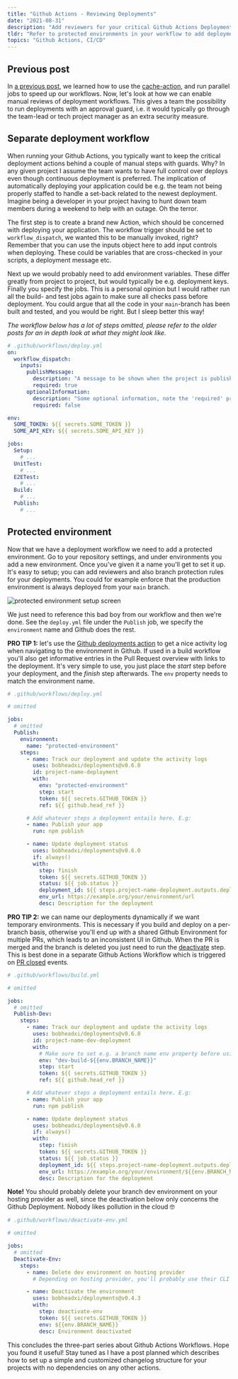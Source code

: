 ```yaml
---
title: "Github Actions - Reviewing Deployments"
date: "2021-08-31"
description: "Add reviewers for your critical Github Actions Deployments"
tldr: "Refer to protected environments in your workflow to add deployment guards"
topics: "Github Actions, CI/CD"
---
```


## Previous post

In [a previous post](/posts/github-actions-p2), we learned how to use the [cache-action](https://github.com/actions/cache), and run parallel jobs to speed up our workflows. Now, let's look at how we can enable manual reviews of deployment workflows. This gives a team the possibility to run deployments with an approval guard, i.e. it would typically go through the team-lead or tech project manager as an extra security measure.

## Separate deployment workflow

When running your Github Actions, you typically want to keep the critical deployment actions behind a couple of manual steps with guards. Why? In any given project I assume the team wants to have full control over deploys even though continuous deployment is preferred. The implication of automatically deploying your application could be e.g. the team not being properly staffed to handle a set-back related to the newest deployment. Imagine being a developer in your project having to hunt down team members during a weekend to help with an outage. Oh the terror.

The first step is to create a brand new Action, which should be concerned with deploying your application. The workflow trigger should be set to `workflow_dispatch`, we wanted this to be manually invoked, right? Remember that you can use the inputs object here to add input controls when deploying. These could be variables that are cross-checked in your scripts, a deployment message etc.

Next up we would probably need to add environment variables. These differ greatly from project to project, but would typically be e.g. deployment keys. Finally you specify the jobs. This is a personal opinion but I would rather run all the build- and test jobs again to make sure all checks pass before deployment. You could argue that all the code in your `main`-branch has been built and tested, and you would be right. But I sleep better this way! 

_The workflow below has a lot of steps omitted, please refer to the older posts for an in depth look at what they might look like._

```yaml deploy.yml
# .github/workflows/deploy.yml
on:
  workflow_dispatch:
    inputs:
      publishMessage:
        description: "A message to be shown when the project is published."
        required: true
      optionalInformation:
        description: "Some optional information, note the 'required' property which is set to false."
        required: false

env:
  SOME_TOKEN: ${{ secrets.SOME_TOKEN }}
  SOME_API_KEY: ${{ secrets.SOME_API_KEY }}

jobs:
  Setup:
    # ...
  UnitTest:
    # ...
  E2ETest:
    # ...
  Build:
    # ...
  Publish:
    # ...
```

## Protected environment

Now that we have a deployment workflow we need to add a protected environment. Go to your repository settings, and under environments you add a new environment. Once you've given it a name you'll get to set it up. It's easy to setup; you can add reviewers and also branch protection rules for your deployments. You could for example enforce that the production environment is always deployed from your `main` branch.

![protected environment setup screen](/images/github-actions-p3-configure.png)

We just need to reference this bad boy from our workflow and then we're done. See the `deploy.yml` file under the `Publish` job, we specify the `environment` name and Github does the rest. 

**PRO TIP 1:** let's use the [Github deployments action](https://github.com/bobheadxi/deployments#github-deployments-) to get a nice activity log when navigating to the environment in Github. If used in a build workflow you'll also get informative entries in the Pull Request overview with links to the deployment. It's very simple to use, you just place the _start_ step before your deployment, and the _finish_ step afterwards. The `env` property needs to match the environment name.

```yaml deploy.yml
# .github/workflows/deploy.yml

# omitted

jobs:
  # omitted
  Publish:
    environment:
      name: "protected-environment"
    steps:
      - name: Track our deployment and update the activity logs
        uses: bobheadxi/deployments@v0.6.0
        id: project-name-deployment
        with:
          env: "protected-environment"
          step: start
          token: ${{ secrets.GITHUB_TOKEN }}
          ref: ${{ github.head_ref }}

      # Add whatever steps a deployment entails here. E.g:
      - name: Publish your app
        run: npm publish

      - name: Update deployment status
        uses: bobheadxi/deployments@v0.6.0
        if: always()
        with:
          step: finish
          token: ${{ secrets.GITHUB_TOKEN }}
          status: ${{ job.status }}
          deployment_id: ${{ steps.project-name-deployment.outputs.deployment_id }}
          env_url: https://example.org/your/environment/url
          desc: Description for the deployment
```

**PRO TIP 2:** we can name our deployments dynamically if we want temporary environments. This is necessary if you build and deploy on a per-branch basis, otherwise you'll end up with a shared Github Environment for multiple PRs, which leads to an inconsistent UI in Github. When the PR is merged and the branch is deleted you just need to run the [deactivate](https://github.com/bobheadxi/deployments#step-deactivate-env) step. This is best done in a separate Github Actions Workflow which is triggered on [PR closed](https://docs.github.com/en/actions/reference/events-that-trigger-workflows#pull_request) events.

```yaml build.yml
# .github/workflows/build.yml

# omitted

jobs:
  # omitted
  Publish-Dev:
    steps:
      - name: Track our deployment and update the activity logs
        uses: bobheadxi/deployments@v0.6.0
        id: project-name-dev-deployment
        with:
          # Make sure to set e.g. a branch name env property before using it
          env: "dev-build-${{env.BRANCH_NAME}}"
          step: start
          token: ${{ secrets.GITHUB_TOKEN }}
          ref: ${{ github.head_ref }}

      # Add whatever steps a deployment entails here. E.g:
      - name: Publish your app
        run: npm publish

      - name: Update deployment status
        uses: bobheadxi/deployments@v0.6.0
        if: always()
        with:
          step: finish
          token: ${{ secrets.GITHUB_TOKEN }}
          status: ${{ job.status }}
          deployment_id: ${{ steps.project-name-deployment.outputs.deployment_id }}
          env_url: https://example.org/your/environment/${{env.BRANCH_NAME}}/url
          desc: Description for the deployment
```

**Note!** You should probably delete your branch dev environment on your hosting provider as well, since the deactivation below only concerns the Github Deployment. Nobody likes pollution in the cloud 🤓


```yaml deactivate-env.yml
# .github/workflows/deactivate-env.yml

# omitted

jobs:
  # omitted
  Deactivate-Env:
    steps:
      - name: Delete dev environment on hosting provider
        # Depending on hosting provider, you'll probably use their CLI and run some delete command here

      - name: Deactivate the environment
        uses: bobheadxi/deployments@v0.4.3
        with:
          step: deactivate-env
          token: ${{ secrets.GITHUB_TOKEN }}
          env: ${{env.BRANCH_NAME}}
          desc: Environment deactivated

```

This concludes the three-part series about Github Actions Workflows. Hope you found it useful! Stay tuned as I have a post planned which describes how to set up a simple and customized changelog structure for your projects with no dependencies on any other actions.
